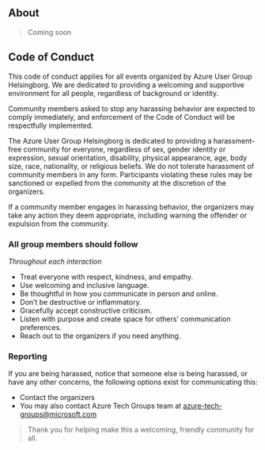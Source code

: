 ## About

> Coming soon


## Code of Conduct

This code of conduct applies for all events organized by Azure User Group Helsingborg.
We are dedicated to providing a welcoming and supportive environment for all people, regardless of background or identity.

Community members asked to stop any harassing behavior are expected to comply immediately, and enforcement of the Code of Conduct will be respectfully implemented.

The Azure User Group Helsingborg is dedicated to providing a harassment-free community for everyone, regardless of sex, gender identity or expression, sexual orientation, disability, physical appearance, age, body size, race, nationality, or religious beliefs. We do not tolerate harassment of community members in any form. Participants violating these rules may be sanctioned or expelled from the community at the discretion of the organizers.

If a community member engages in harassing behavior, the organizers may take any action they deem appropriate, including warning the offender or expulsion from the community.

### All group members should follow
*Throughout each interaction*

- Treat everyone with respect, kindness, and empathy.
- Use welcoming and inclusive language.
- Be thoughtful in how you communicate in person and online.
- Don’t be destructive or inflammatory.
- Gracefully accept constructive criticism.
- Listen with purpose and create space for others’ communication preferences.
- Reach out to the organizers if you need anything.

### Reporting

If you are being harassed, notice that someone else is being harassed, or have any other concerns, the following options exist for communicating this:

- Contact the organizers
- You may also contact Azure Tech Groups team at azure-tech-groups@microsoft.com

> Thank you for helping make this a welcoming, friendly community for all.
